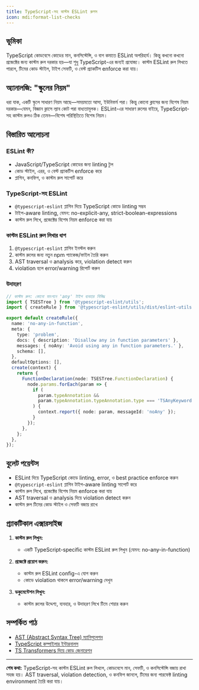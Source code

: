 ```yaml
---
title: TypeScript-সহ কাস্টম ESLint রুলস
icon: mdi:format-list-checks
---
```


## ভূমিকা

TypeScript কোডবেসে কোডের মান, কনসিস্টেন্সি, ও বাগ কমাতে ESLint অপরিহার্য। কিন্তু কখনো কখনো প্রজেক্টের জন্য কাস্টম রুল দরকার হয়—যা শুধু TypeScript-এর জন্যই প্রযোজ্য। কাস্টম ESLint রুল লিখতে পারলে, টিমের কোড স্টাইল, টাইপ সেফটি, ও বেস্ট প্র্যাকটিস enforce করা যায়।

## অ্যানালজি: "স্কুলের নিয়ম"

ধরা যাক, একটি স্কুলে সাধারণ নিয়ম আছে—সময়মতো আসা, ইউনিফর্ম পরা। কিন্তু কোনো ক্লাসের জন্য বিশেষ নিয়ম দরকার—যেমন, বিজ্ঞান ক্লাসে ল্যাব কোট পরা বাধ্যতামূলক। ESLint-এর সাধারণ রুলের বাইরে, TypeScript-সহ কাস্টম রুলও ঠিক তেমন—বিশেষ পরিস্থিতিতে বিশেষ নিয়ম।

## বিস্তারিত আলোচনা

### ESLint কী?
- JavaScript/TypeScript কোডের জন্য linting টুল
- কোড স্টাইল, এরর, ও বেস্ট প্র্যাকটিস enforce করে
- প্লাগিন, কনফিগ, ও কাস্টম রুল সাপোর্ট করে

### TypeScript-সহ ESLint
- `@typescript-eslint` প্লাগিন দিয়ে TypeScript কোডে linting সম্ভব
- টাইপ-aware linting, যেমন: no-explicit-any, strict-boolean-expressions
- কাস্টম রুল লিখে, প্রজেক্টের বিশেষ নিয়ম enforce করা যায়

### কাস্টম ESLint রুল লিখার ধাপ
1. `@typescript-eslint` প্লাগিন ইনস্টল করুন
2. কাস্টম রুলের জন্য নতুন npm প্যাকেজ/ফাইল তৈরি করুন
3. AST traversal ও analysis করে, violation detect করুন
4. violation হলে error/warning রিপোর্ট করুন

### উদাহরণ
```typescript
// কাস্টম রুল: কোনো ফাংশনে 'any' টাইপ ব্যবহার নিষিদ্ধ
import { TSESTree } from '@typescript-eslint/utils';
import { createRule } from '@typescript-eslint/utils/dist/eslint-utils';

export default createRule({
  name: 'no-any-in-function',
  meta: {
    type: 'problem',
    docs: { description: 'Disallow any in function parameters' },
    messages: { noAny: 'Avoid using any in function parameters.' },
    schema: [],
  },
  defaultOptions: [],
  create(context) {
    return {
      FunctionDeclaration(node: TSESTree.FunctionDeclaration) {
        node.params.forEach(param => {
          if (
            param.typeAnnotation &&
            param.typeAnnotation.typeAnnotation.type === 'TSAnyKeyword'
          ) {
            context.report({ node: param, messageId: 'noAny' });
          }
        });
      },
    };
  },
});
```

## বুলেট পয়েন্টস
- ESLint দিয়ে TypeScript কোডে linting, error, ও best practice enforce করুন
- `@typescript-eslint` প্লাগিন টাইপ-aware linting সাপোর্ট করে
- কাস্টম রুল লিখে, প্রজেক্টের বিশেষ নিয়ম enforce করা যায়
- AST traversal ও analysis দিয়ে violation detect করুন
- কাস্টম রুল টিমের কোড স্টাইল ও সেফটি বজায় রাখে

## প্র্যাকটিকাল এক্সারসাইজ

1. **কাস্টম রুল লিখুন:**
   - একটি TypeScript-specific কাস্টম ESLint রুল লিখুন (যেমন: no-any-in-function)

2. **প্রজেক্টে প্রয়োগ করুন:**
   - কাস্টম রুল ESLint config-এ যোগ করুন
   - কোডে violation থাকলে error/warning দেখুন

3. **ডকুমেন্টেশন লিখুন:**
   - কাস্টম রুলের উদ্দেশ্য, ব্যবহার, ও উদাহরণ লিখে টিমে শেয়ার করুন

## সম্পর্কিত পাঠ
- [AST (Abstract Syntax Tree) ম্যানিপুলেশন](/typescript/ast)
- [TypeScript কম্পাইলার ইন্টারনালস](/typescript/compiler-internals)
- [TS Transformers দিয়ে কোড জেনারেশন](/typescript/ts-transformers)

---

**শেষ কথা:**
TypeScript-সহ কাস্টম ESLint রুল লিখলে, কোডবেসে মান, সেফটি, ও কনসিস্টেন্সি বজায় রাখা সহজ হয়। AST traversal, violation detection, ও কনফিগ জানলে, টিমের জন্য পারফেক্ট linting environment তৈরি করা যায়।
